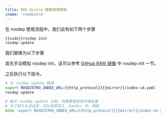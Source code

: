 ```yaml
---
title: ROS Distro 镜像使用帮助
cname: 'rosdistro'
---
```


在 rosdep 使用流程中，我们会有如下两个步骤

```bash
{{sudo}}rosdep init
rosdep update
```

我们替换为以下步骤

首先手动模拟 rosdep init，这可以参考 [GitHub RAW 镜像](/github-raw/) 中 rosdep init 一节。

之后执行以下指令。

<CodeBlock>

```bash
# 为 rosdep update 换源
export ROSDISTRO_INDEX_URL={{http_protocol}}{{mirror}}/index-v4.yaml
rosdep update

# 每次 rosdep update 之前，均需要增加该环境变量
# 为了持久化该设定，可以将其写入 .bashrc 中，例如
echo 'export ROSDISTRO_INDEX_URL={{http_protocol}}{{mirror}}/index-v4.yaml' >> ~/.bashrc
```

</CodeBlock>
